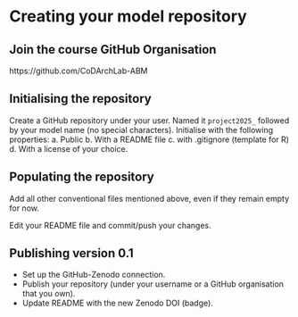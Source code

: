 # Creating your model repository {#git-github-practice}

## Join the course GitHub Organisation 

https://github.com/CoDArchLab-ABM

## Initialising the repository

Create a GitHub repository under your user. Named it `project2025_` followed by your model name (no special characters). Initialise with the following properties:
    a. Public
    b. With a README file
    c. with .gitignore (template for R)
    d. With a license of your choice.

## Populating the repository

Add all other conventional files mentioned above, even if they remain empty for now. 
  
Edit your README file and commit/push your changes.   

## Publishing version 0.1

  * Set up the GitHub-Zenodo connection.  
  * Publish your repository (under your username or a GitHub organisation that you own).   
  * Update README with the new Zenodo DOI (badge).
